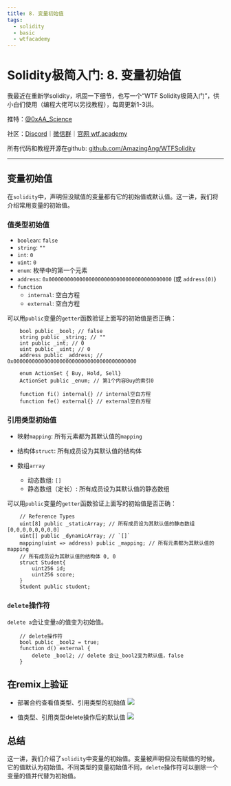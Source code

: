 ```yaml
---
title: 8. 变量初始值
tags:
  - solidity
  - basic
  - wtfacademy
---
```


# Solidity极简入门: 8. 变量初始值

我最近在重新学solidity，巩固一下细节，也写一个“WTF Solidity极简入门”，供小白们使用（编程大佬可以另找教程），每周更新1-3讲。

推特：[@0xAA_Science](https://twitter.com/0xAA_Science)

社区：[Discord](https://discord.wtf.academy)｜[微信群](https://docs.google.com/forms/d/e/1FAIpQLSe4KGT8Sh6sJ7hedQRuIYirOoZK_85miz3dw7vA1-YjodgJ-A/viewform?usp=sf_link)｜[官网 wtf.academy](https://wtf.academy)

所有代码和教程开源在github: [github.com/AmazingAng/WTFSolidity](https://github.com/AmazingAng/WTFSolidity)

-----

## 变量初始值

在`solidity`中，声明但没赋值的变量都有它的初始值或默认值。这一讲，我们将介绍常用变量的初始值。

### 值类型初始值

- `boolean`: `false`
- `string`: `""`
- `int`: `0`
- `uint`: `0`
- `enum`: 枚举中的第一个元素
- `address`: `0x0000000000000000000000000000000000000000` (或 `address(0)`)
- `function`
    - `internal`: 空白方程
    - `external`: 空白方程

可以用`public`变量的`getter`函数验证上面写的初始值是否正确：
```solidity
    bool public _bool; // false
    string public _string; // ""
    int public _int; // 0
    uint public _uint; // 0
    address public _address; // 0x0000000000000000000000000000000000000000

    enum ActionSet { Buy, Hold, Sell}
    ActionSet public _enum; // 第1个内容Buy的索引0

    function fi() internal{} // internal空白方程 
    function fe() external{} // external空白方程 
```

### 引用类型初始值
- 映射`mapping`: 所有元素都为其默认值的`mapping`

- 结构体`struct`: 所有成员设为其默认值的结构体

- 数组`array`
    - 动态数组: `[]`
    - 静态数组（定长）: 所有成员设为其默认值的静态数组

可以用`public`变量的`getter`函数验证上面写的初始值是否正确：
```solidity
    // Reference Types
    uint[8] public _staticArray; // 所有成员设为其默认值的静态数组[0,0,0,0,0,0,0,0]
    uint[] public _dynamicArray; // `[]`
    mapping(uint => address) public _mapping; // 所有元素都为其默认值的mapping
    // 所有成员设为其默认值的结构体 0, 0
    struct Student{
        uint256 id;
        uint256 score; 
    }
    Student public student;
```

### `delete`操作符
`delete a`会让变量`a`的值变为初始值。
```solidity
    // delete操作符
    bool public _bool2 = true; 
    function d() external {
        delete _bool2; // delete 会让_bool2变为默认值，false
    }
```
## 在remix上验证
- 部署合约查看值类型、引用类型的初始值
![](./img/8-1.png)

- 值类型、引用类型delete操作后的默认值
![](./img/8-2.png)

## 总结
这一讲，我们介绍了`solidity`中变量的初始值。变量被声明但没有赋值的时候，它的值默认为初始值。不同类型的变量初始值不同，`delete`操作符可以删除一个变量的值并代替为初始值。
